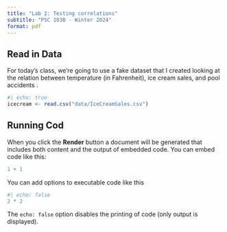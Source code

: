 ```yaml
---
title: "Lab 2: Testing correlations"
subtitle: "PSC 103B - Winter 2024"
format: pdf
---
```


## Read in Data

For today's class, we're going to use a fake dataset that I created looking at the relation between temperature (in Fahrenheit), ice cream sales, and pool accidents .

```r
#| echo: true
icecream <- read.csv("data/IceCreamSales.csv")
```


## Running Cod 

When you click the **Render** button a document will be generated that includes both content and the output of embedded code. You can embed code like this:

```r
1 + 1
```

You can add options to executable code like this 

```r
#| echo: false
2 * 2
```

The `echo: false` option disables the printing of code (only output is displayed).
